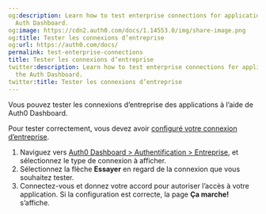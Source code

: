 ```yaml
---
og:description: Learn how to test enterprise connections for applications using the
  Auth Dashboard.
og:image: https://cdn2.auth0.com/docs/1.14553.0/img/share-image.png
og:title: Tester les connexions d’entreprise
og:url: https://auth0.com/docs/
permalink: test-enterprise-connections
title: Tester les connexions d’entreprise
twitter:description: Learn how to test enterprise connections for applications using
  the Auth Dashboard.
twitter:title: Tester les connexions d’entreprise
---
```


Vous pouvez tester les connexions d’entreprise des applications à l’aide de Auth0 Dashboard.

Pour tester correctement, vous devez avoir [configuré votre connexion d’entreprise](/connections/enable-enterprise-connections).

1. Naviguez vers [Auth0 Dashboard > Authentification > Entreprise](%24%7Bmanage_url%7D/#/connections/enterprise), et sélectionnez le type de connexion à afficher.
2. Sélectionnez la flèche **Essayer** en regard de la connexion que vous souhaitez tester.
3. Connectez-vous et donnez votre accord pour autoriser l’accès à votre application. Si la configuration est correcte, la page **Ça marche!** s’affiche.